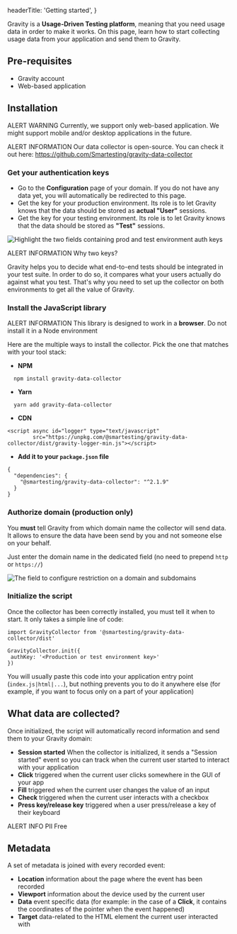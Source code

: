 
  headerTitle: 'Getting started',
}

Gravity is a **Usage-Driven Testing platform**, meaning that you need usage data in order to make it works.
On this page, learn how to start collecting usage data from your application and send them to Gravity.

## Pre-requisites

- Gravity account
- Web-based application

## Installation

ALERT WARNING
Currently, we support only web-based application. We might support mobile and/or desktop applications in the future.

ALERT INFORMATION
Our data collector is open-source. You can check it out here: https://github.com/Smartesting/gravity-data-collector

### Get your authentication keys

- Go to the **Configuration** page of your domain. If you do not have any data yet, you will automatically be redirected to this page.
- Get the key for your production environment. Its role is to let Gravity knows that the data should be stored as **actual "User"** sessions.
- Get the key for your testing environment. Its role is to let Gravity knows that the data should be stored as **"Test"** sessions.

<Image
    src={authKeys}
    alt="Highlight the two fields containing prod and test environment auth keys"
  />

ALERT INFORMATION
Why two keys?

Gravity helps you to decide what end-to-end tests should be integrated in your test suite. In order to do so, it compares what your users actually do against what you test.
That's why you need to set up the collector on both environments to get all the value of Gravity.

### Install the JavaScript library

ALERT INFORMATION
This library is designed to work in a **browser**. Do not install it in a Node environment

Here are the multiple ways to install the collector. Pick the one that matches with your tool stack:

- **NPM**
```
  npm install gravity-data-collector
```

- **Yarn**
```
  yarn add gravity-data-collector
```

- **CDN**
```
<script async id="logger" type="text/javascript"
        src="https://unpkg.com/@smartesting/gravity-data-collector/dist/gravity-logger-min.js"></script>
```

- **Add it to your ```package.json``` file**
```
{
  "dependencies": {
    "@smartesting/gravity-data-collector": "^2.1.9"
  }
}
```


### Authorize domain (production only)

You **must** tell Gravity from which domain name the collector will send data.
It allows to ensure the data have been send by you and not someone else on your behalf.

Just enter the domain name in the dedicated field (no need to prepend ```http``` or ```https://```)

<Image
    src={configDomain}
    alt="The field to configure restriction on a domain and subdomains"
  />

### Initialize the script

Once the collector has been correctly installed, you must tell it when to start. It only takes
a simple line of code:

```
import GravityCollector from '@smartesting/gravity-data-collector/dist'

GravityCollector.init({
 authKey: '<Production or test environment key>'
})
```

You will usually paste this code into your application entry point (```index.js|html|...```), but nothing prevents you to do it anywhere else (for example, if you want to focus only on a part of your application)

## What data are collected?

Once initialized, the script will automatically record information and send them to your Gravity domain:

- **Session started** When the collector is initialized, it sends a "Session started" event so you can track when the current user started to interact with your application
- **Click** triggered when the current user clicks somewhere in the GUI of your app
- **Fill** triggered when the current user changes the value of an input
- **Check** triggered when the current user interacts with a checkbox
- **Press key/release key** triggered when a user press/release a key of their keyboard


ALERT INFO
PII Free

## Metadata

A set of metadata is joined with every recorded event:

- **Location** information about the page where the event has been recorded
- **Viewport** information about the device used by the current user
- **Data** event specific data (for example: in the case of a **Click**, it contains the coordinates of the pointer when the event happened)
- **Target** data-related to the HTML element the current user interacted with


